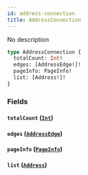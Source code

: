 ```yaml
---
id: address-connection
title: AddressConnection
---
```



No description

```graphql
type AddressConnection {
  totalCount: Int!
  edges: [AddressEdge!]!
  pageInfo: PageInfo!
  list: [Address!]!
}
```


### Fields

#### `totalCount` ([`Int`](../../references/scalars/int))




#### `edges` ([`AddressEdge`](../../references/objects/address-edge))




#### `pageInfo` ([`PageInfo`](../../references/objects/page-info))




#### `list` ([`Address`](../../references/objects/address))






